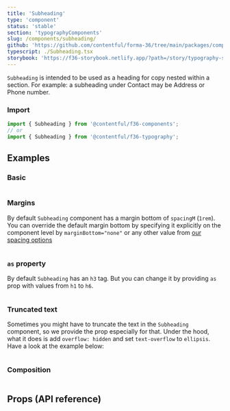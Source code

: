 ```yaml
---
title: 'Subheading'
type: 'component'
status: 'stable'
section: 'typographyComponents'
slug: /components/subheading/
github: 'https://github.com/contentful/forma-36/tree/main/packages/components/typography/src'
typescript: ./Subheading.tsx
storybook: 'https://f36-storybook.netlify.app/?path=/story/typography-subheading--basic'
---
```


`Subheading` is intended to be used as a heading for copy nested within a section. For example: a subheading under Contact may be Address or Phone number.

### Import

```js static=true
import { Subheading } from '@contentful/f36-components';
// or
import { Subheading } from '@contentful/f36-typography';
```

## Examples

### Basic

```jsx file=../../examples/SubheadingExample.tsx

```

### Margins

By default `Subheading` component has a margin bottom of `spacingM` (`1rem`). You can override the default margin bottom by specifying it explicitly on the component level by `marginBottom="none"` or any other value from [our spacing options](/tokens/spacing)

```jsx file=../../examples/SubheadingSpacingExample.tsx

```

### `as` property

By default `Subheading` has an `h3` tag. But you can change it by providing `as` prop with values from `h1` to `h6`.

```jsx file=../../examples/SubheadingTagExample.tsx

```

### Truncated text

Sometimes you might have to truncate the text in the `Subheading` component, so we provide the prop especially for that. Under the hood, what it does is add `overflow: hidden` and set `text-overflow` to `ellipsis`. Have a look at the example below:

```jsx file=../../examples/SubheadingTruncatedExample.tsx

```

### Composition

```jsx file=../../examples/SubheadingCompositionExample.tsx

```

## Props (API reference)

<PropsTable of="Subheading" />
